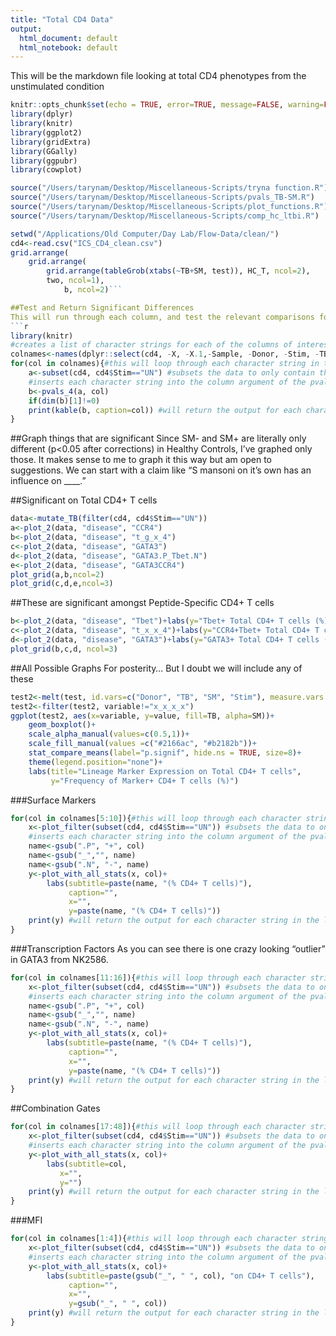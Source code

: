```yaml
---
title: "Total CD4 Data"
output:
  html_document: default
  html_notebook: default
---
```

This will be the markdown file looking at total CD4 phenotypes from the unstimulated condition

```r
knitr::opts_chunk$set(echo = TRUE, error=TRUE, message=FALSE, warning=FALSE, comment=NA)
library(dplyr)
library(knitr)
library(ggplot2)
library(gridExtra)
library(GGally)
library(ggpubr)
library(cowplot)
```

```r
source("/Users/tarynam/Desktop/Miscellaneous-Scripts/tryna function.R")
source("/Users/tarynam/Desktop/Miscellaneous-Scripts/pvals_TB-SM.R")
source("/Users/tarynam/Desktop/Miscellaneous-Scripts/plot_functions.R")
source("/Users/tarynam/Desktop/Miscellaneous-Scripts/comp_hc_ltbi.R")
```

```r
setwd("/Applications/Old Computer/Day Lab/Flow-Data/clean/")
cd4<-read.csv("ICS_CD4_clean.csv")
grid.arrange(
    grid.arrange(
        grid.arrange(tableGrob(xtabs(~TB+SM, test)), HC_T, ncol=2),
        two, ncol=1), 
            b, ncol=2)```

##Test and Return Significant Differences
This will run through each column, and test the relevant comparisons for statistical significance. It also corrects when multiple comparisons are made. Since Healthy Controls are only compared internally, they do not get included in the multiple testing comparison. The function only returns the comparisons that have an initial p-value less than 0.05, which reduces clutter. Everything else is insignificant.
```r
library(knitr)
#creates a list of character strings for each of the columns of interest
colnames<-names(dplyr::select(cd4, -X, -X.1,-Sample, -Donor, -Stim, -TB, -SM))
for(col in colnames){#this will loop through each character string in the list
    a<-subset(cd4, cd4$Stim=="UN") #subsets the data to only contain the unstimulated samples
    #inserts each character string into the column argument of the pvals function written above
    b<-pvals_4(a, col)
    if(dim(b)[1]!=0)
    print(kable(b, caption=col)) #will return the output for each character string in the loop
}
```

##Graph things that are significant
Since SM- and SM+ are literally only different (p<0.05 after corrections) in Healthy Controls, I've graphed only those. It makes sense to me to graph it this way but am open to suggestions. We can start with a claim like "S mansoni on it's own has an influence on ____."  

##Significant on Total CD4+ T cells
```r
data<-mutate_TB(filter(cd4, cd4$Stim=="UN"))
a<-plot_2(data, "disease", "CCR4")
b<-plot_2(data, "disease", "t_g_x_4")
c<-plot_2(data, "disease", "GATA3")
d<-plot_2(data, "disease", "GATA3.P_Tbet.N")
e<-plot_2(data, "disease", "GATA3CCR4")
plot_grid(a,b,ncol=2)
plot_grid(c,d,e,ncol=3)
```

##These are significant amongst Peptide-Specific CD4+ T cells
```r
b<-plot_2(data, "disease", "Tbet")+labs(y="Tbet+ Total CD4+ T cells (%)")
c<-plot_2(data, "disease", "t_x_x_4")+labs(y="CCR4+Tbet+ Total CD4+ T cells (%)")
d<-plot_2(data, "disease", "GATA3")+labs(y="GATA3+ Total CD4+ T cells (%)")
plot_grid(b,c,d, ncol=3)
```


##All Possible Graphs
For posterity... But I doubt we will include any of these

```r
test2<-melt(test, id.vars=c("Donor", "TB", "SM", "Stim"), measure.vars = grep("._._._.", names(cd4)))
test2<-filter(test2, variable!="x_x_x_x")
ggplot(test2, aes(x=variable, y=value, fill=TB, alpha=SM))+
    geom_boxplot()+
    scale_alpha_manual(values=c(0.5,1))+
    scale_fill_manual(values =c("#2166ac", "#b2182b"))+
    stat_compare_means(label="p.signif", hide.ns = TRUE, size=8)+
    theme(legend.position="none")+
    labs(title="Lineage Marker Expression on Total CD4+ T cells",
         y="Frequency of Marker+ CD4+ T cells (%)")
```

###Surface Markers
```r
for(col in colnames[5:10]){#this will loop through each character string in the list
    x<-plot_filter(subset(cd4, cd4$Stim=="UN")) #subsets the data to only contain the unstimulated samples
    #inserts each character string into the column argument of the pvals function written above
    name<-gsub(".P", "+", col)
    name<-gsub("_","", name)
    name<-gsub(".N", "-", name)
    y<-plot_with_all_stats(x, col)+
        labs(subtitle=paste(name, "(% CD4+ T cells)"), 
             caption="",
             x="",
             y=paste(name, "(% CD4+ T cells)"))
    print(y) #will return the output for each character string in the loop
}
```


###Transcription Factors
As you can see there is one crazy looking "outlier" in GATA3 from NK2586. 
```r
for(col in colnames[11:16]){#this will loop through each character string in the list
    x<-plot_filter(subset(cd4, cd4$Stim=="UN")) #subsets the data to only contain the unstimulated samples
    #inserts each character string into the column argument of the pvals function written above
    name<-gsub(".P", "+", col)
    name<-gsub("_","", name)
    name<-gsub(".N", "-", name)
    y<-plot_with_all_stats(x, col)+
        labs(subtitle=paste(name, "(% CD4+ T cells)"), 
             caption="",
             x="",
             y=paste(name, "(% CD4+ T cells)"))
    print(y) #will return the output for each character string in the loop
}
```

##Combination Gates
```r
for(col in colnames[17:48]){#this will loop through each character string in the list
    x<-plot_filter(subset(cd4, cd4$Stim=="UN")) #subsets the data to only contain the unstimulated samples
    #inserts each character string into the column argument of the pvals function written above
    y<-plot_with_all_stats(x, col)+
        labs(subtitle=col, 
           x="",
           y="")
    print(y) #will return the output for each character string in the loop
}
```

###MFI
```r
for(col in colnames[1:4]){#this will loop through each character string in the list
    x<-plot_filter(subset(cd4, cd4$Stim=="UN")) #subsets the data to only contain the unstimulated samples
    #inserts each character string into the column argument of the pvals function written above
    y<-plot_with_all_stats(x, col)+
        labs(subtitle=paste(gsub("_", " ", col), "on CD4+ T cells"), 
             caption="",
             x="",
             y=gsub("_", " ", col))
    print(y) #will return the output for each character string in the loop
}
```

